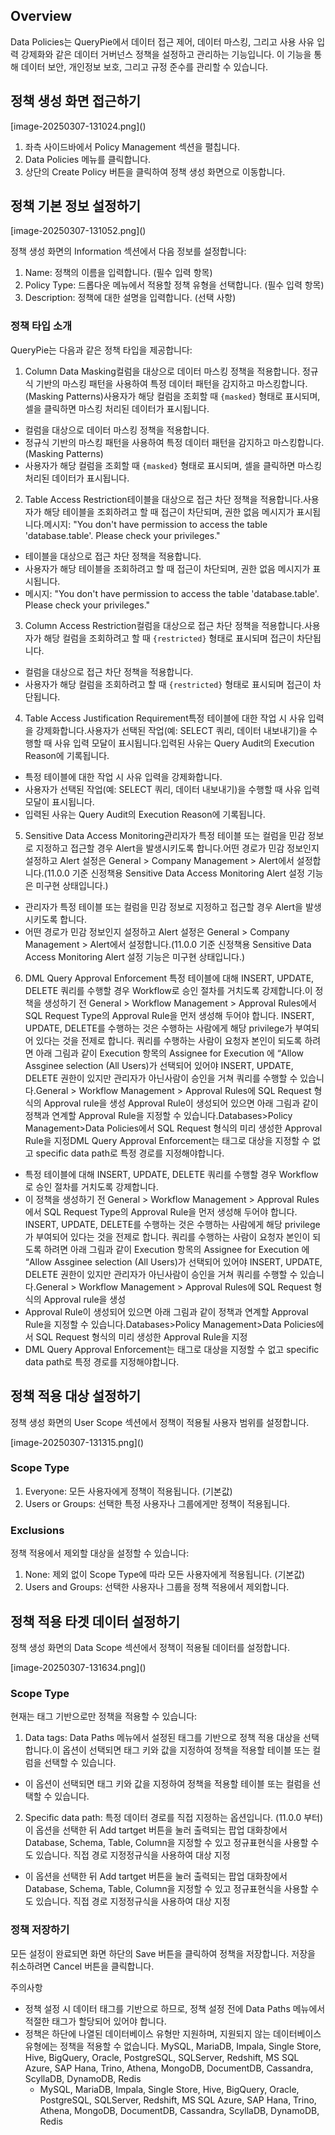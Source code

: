 ## Overview
Data Policies는 QueryPie에서 데이터 접근 제어, 데이터 마스킹, 그리고 사용 사유 입력 강제화와 같은 데이터 거버넌스 정책을 설정하고 관리하는 기능입니다. 이 기능을 통해 데이터 보안, 개인정보 보호, 그리고 규정 준수를 관리할 수 있습니다.

## 정책 생성 화면 접근하기
<p align="center">
<div>[image-20250307-131024.png]()</div>
</p>

1. 좌측 사이드바에서 Policy Management 섹션을 펼칩니다.
2. Data Policies 메뉴를 클릭합니다.
3. 상단의 Create Policy 버튼을 클릭하여 정책 생성 화면으로 이동합니다.

## 정책 기본 정보 설정하기
<p align="center">
<div>[image-20250307-131052.png]()</div>
</p>

정책 생성 화면의 Information 섹션에서 다음 정보를 설정합니다:

1. Name: 정책의 이름을 입력합니다. (필수 입력 항목)
2. Policy Type: 드롭다운 메뉴에서 적용할 정책 유형을 선택합니다. (필수 입력 항목)
3. Description: 정책에 대한 설명을 입력합니다. (선택 사항)

### 정책 타입 소개
QueryPie는 다음과 같은 정책 타입을 제공합니다:

1. Column Data Masking컬럼을 대상으로 데이터 마스킹 정책을 적용합니다. 정규식 기반의 마스킹 패턴을 사용하여 특정 데이터 패턴을 감지하고 마스킹합니다. (Masking Patterns)사용자가 해당 컬럼을 조회할 때 `{masked}` 형태로 표시되며, 셀을 클릭하면 마스킹 처리된 데이터가 표시됩니다.
  * 컬럼을 대상으로 데이터 마스킹 정책을 적용합니다.
  * 정규식 기반의 마스킹 패턴을 사용하여 특정 데이터 패턴을 감지하고 마스킹합니다. (Masking Patterns)
  * 사용자가 해당 컬럼을 조회할 때 `{masked}` 형태로 표시되며, 셀을 클릭하면 마스킹 처리된 데이터가 표시됩니다.
2. Table Access Restriction테이블을 대상으로 접근 차단 정책을 적용합니다.사용자가 해당 테이블을 조회하려고 할 때 접근이 차단되며, 권한 없음 메시지가 표시됩니다.메시지: "You don't have permission to access the table 'database.table'. Please check your privileges."
  * 테이블을 대상으로 접근 차단 정책을 적용합니다.
  * 사용자가 해당 테이블을 조회하려고 할 때 접근이 차단되며, 권한 없음 메시지가 표시됩니다.
  * 메시지: "You don't have permission to access the table 'database.table'. Please check your privileges."
3. Column Access Restriction컬럼을 대상으로 접근 차단 정책을 적용합니다.사용자가 해당 컬럼을 조회하려고 할 때 `{restricted}` 형태로 표시되며 접근이 차단됩니다.
  * 컬럼을 대상으로 접근 차단 정책을 적용합니다.
  * 사용자가 해당 컬럼을 조회하려고 할 때 `{restricted}` 형태로 표시되며 접근이 차단됩니다.
4. Table Access Justification Requirement특정 테이블에 대한 작업 시 사유 입력을 강제화합니다.사용자가 선택된 작업(예: SELECT 쿼리, 데이터 내보내기)을 수행할 때 사유 입력 모달이 표시됩니다.입력된 사유는 Query Audit의 Execution Reason에 기록됩니다.
  * 특정 테이블에 대한 작업 시 사유 입력을 강제화합니다.
  * 사용자가 선택된 작업(예: SELECT 쿼리, 데이터 내보내기)을 수행할 때 사유 입력 모달이 표시됩니다.
  * 입력된 사유는 Query Audit의 Execution Reason에 기록됩니다.
5. Sensitive Data Access Monitoring관리자가 특정 테이블 또는 컬럼을 민감 정보로 지정하고 접근할 경우 Alert을 발생시키도록 합니다.어떤 경로가 민감 정보인지 설정하고 Alert 설정은 General > Company Management > Alert에서 설정합니다.(11.0.0 기준 신정책용 Sensitive Data Access Monitoring Alert 설정 기능은 미구현 상태입니다.)
  * 관리자가 특정 테이블 또는 컬럼을 민감 정보로 지정하고 접근할 경우 Alert을 발생시키도록 합니다.
  * 어떤 경로가 민감 정보인지 설정하고 Alert 설정은 General > Company Management > Alert에서 설정합니다.(11.0.0 기준 신정책용 Sensitive Data Access Monitoring Alert 설정 기능은 미구현 상태입니다.)
6. DML Query Approval Enforcement 특정 테이블에 대해 INSERT, UPDATE, DELETE 쿼리를 수행할 경우 Workflow로 승인 절차를 거치도록 강제합니다.이 정책을 생성하기 전 General > Workflow Management > Approval Rules에서 SQL Request Type의 Approval Rule을 먼저 생성해 두어야 합니다.  INSERT, UPDATE, DELETE를 수행하는 것은 수행하는 사람에게 해당 privilege가 부여되어 있다는 것을 전제로 합니다. 쿼리를 수행하는 사람이 요청자 본인이 되도록 하려면 아래 그림과 같이 Execution 항목의 Assignee for Execution 에 “Allow Assginee selection (All Users)가 선택되어 있어야 INSERT, UPDATE, DELETE 권한이 있지만 관리자가 아닌사람이 승인을 거쳐 쿼리를 수행할 수 있습니다.General > Workflow Management > Approval Rules에 SQL Request 형식의 Approval rule을 생성 Approval Rule이 생성되어 있으면 아래 그림과 같이 정책과 연계할 Approval Rule을 지정할 수 있습니다.Databases>Policy Management>Data Policies에서 SQL Request 형식의 미리 생성한 Approval Rule을 지정DML Query Approval Enforcement는 태그로 대상을 지정할 수 없고 specific data path로 특정 경로를 지정해야합니다.
  * 특정 테이블에 대해 INSERT, UPDATE, DELETE 쿼리를 수행할 경우 Workflow로 승인 절차를 거치도록 강제합니다.
  * 이 정책을 생성하기 전 General > Workflow Management > Approval Rules에서 SQL Request Type의 Approval Rule을 먼저 생성해 두어야 합니다.  INSERT, UPDATE, DELETE를 수행하는 것은 수행하는 사람에게 해당 privilege가 부여되어 있다는 것을 전제로 합니다. 쿼리를 수행하는 사람이 요청자 본인이 되도록 하려면 아래 그림과 같이 Execution 항목의 Assignee for Execution 에 “Allow Assginee selection (All Users)가 선택되어 있어야 INSERT, UPDATE, DELETE 권한이 있지만 관리자가 아닌사람이 승인을 거쳐 쿼리를 수행할 수 있습니다.General > Workflow Management > Approval Rules에 SQL Request 형식의 Approval rule을 생성
  * Approval Rule이 생성되어 있으면 아래 그림과 같이 정책과 연계할 Approval Rule을 지정할 수 있습니다.Databases>Policy Management>Data Policies에서 SQL Request 형식의 미리 생성한 Approval Rule을 지정
  * DML Query Approval Enforcement는 태그로 대상을 지정할 수 없고 specific data path로 특정 경로를 지정해야합니다.

## 정책 적용 대상 설정하기
정책 생성 화면의 User Scope 섹션에서 정책이 적용될 사용자 범위를 설정합니다.

<p align="center">
<div>[image-20250307-131315.png]()</div>
</p>

### Scope Type
1. Everyone: 모든 사용자에게 정책이 적용됩니다. (기본값)
2. Users or Groups: 선택한 특정 사용자나 그룹에게만 정책이 적용됩니다.

### Exclusions
정책 적용에서 제외할 대상을 설정할 수 있습니다:

1. None: 제외 없이 Scope Type에 따라 모든 사용자에게 적용됩니다. (기본값)
2. Users and Groups: 선택한 사용자나 그룹을 정책 적용에서 제외합니다.

## 정책 적용 타겟 데이터 설정하기
정책 생성 화면의 Data Scope 섹션에서 정책이 적용될 데이터를 설정합니다.

<p align="center">
<div>[image-20250307-131634.png]()</div>
</p>

### Scope Type
현재는 태그 기반으로만 정책을 적용할 수 있습니다:

1. Data tags: Data Paths 메뉴에서 설정된 태그를 기반으로 정책 적용 대상을 선택합니다.이 옵션이 선택되면 태그 키와 값을 지정하여 정책을 적용할 테이블 또는 컬럼을 선택할 수 있습니다.
  * 이 옵션이 선택되면 태그 키와 값을 지정하여 정책을 적용할 테이블 또는 컬럼을 선택할 수 있습니다.
2. Specific data path:  특정 데이터 경로를 직접 지정하는 옵션입니다. (11.0.0 부터)이 옵션을 선택한 뒤 Add tartget 버튼을 눌러 출력되는 팝업 대화창에서 Database, Schema, Table, Column을 지정할 수 있고 정규표현식을 사용할 수도 있습니다. 직접 경로 지정정규식을 사용하여 대상 지정
  * 이 옵션을 선택한 뒤 Add tartget 버튼을 눌러 출력되는 팝업 대화창에서 Database, Schema, Table, Column을 지정할 수 있고 정규표현식을 사용할 수도 있습니다. 직접 경로 지정정규식을 사용하여 대상 지정

### 정책 저장하기
모든 설정이 완료되면 화면 하단의 Save 버튼을 클릭하여 정책을 저장합니다. 저장을 취소하려면 Cancel 버튼을 클릭합니다.

주의사항

* 정책 설정 시 데이터 태그를 기반으로 하므로, 정책 설정 전에 Data Paths 메뉴에서 적절한 태그가 할당되어 있어야 합니다.
* 정책은 하단에 나열된 데이터베이스 유형만 지원하며, 지원되지 않는 데이터베이스 유형에는 정책을 적용할 수 없습니다. MySQL, MariaDB, Impala, Single Store, Hive, BigQuery, Oracle, PostgreSQL, SQLServer, Redshift, MS SQL Azure, SAP Hana, Trino, Athena, MongoDB, DocumentDB, Cassandra, ScyllaDB, DynamoDB, Redis
  * MySQL, MariaDB, Impala, Single Store, Hive, BigQuery, Oracle, PostgreSQL, SQLServer, Redshift, MS SQL Azure, SAP Hana, Trino, Athena, MongoDB, DocumentDB, Cassandra, ScyllaDB, DynamoDB, Redis
